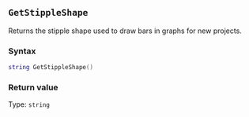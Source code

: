 ::: {.minipage data-latex="{\textwidth}"}
## `GetStippleShape`

Returns the stipple shape used to draw bars in graphs for new projects.

### Syntax {-}

``` .lua
string GetStippleShape()
```

### Return value {-}

Type: `string`
:::
